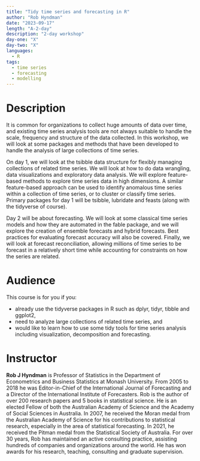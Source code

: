 ```yaml
---
title: "Tidy time series and forecasting in R"
author: "Rob Hyndman"
date: "2023-09-17"
length: "A-2-day"
description: "2-day workshop"
day-one: "X"
day-two: "X"
languages:
  - R
tags:
  - time series
  - forecasting
  - modelling
---
```


# Description

It is common for organizations to collect huge amounts of data over time, and existing time series analysis tools are not always suitable to handle the scale, frequency and structure of the data collected.
In this workshop, we will look at some packages and methods that have been developed to handle the analysis of large collections of time series.

On day 1, we will look at the tsibble data structure for flexibly managing collections of related time series.
We will look at how to do data wrangling, data visualizations and exploratory data analysis.
We will explore feature-based methods to explore time series data in high dimensions.
A similar feature-based approach can be used to identify anomalous time series within a collection of time series, or to cluster or classify time series.
Primary packages for day 1 will be tsibble, lubridate and feasts (along with the tidyverse of course).

Day 2 will be about forecasting.
We will look at some classical time series models and how they are automated in the fable package, and we will explore the creation of ensemble forecasts and hybrid forecasts.
Best practices for evaluating forecast accuracy will also be covered.
Finally, we will look at forecast reconciliation, allowing millions of time series to be forecast in a relatively short time while accounting for constraints on how the series are related.

# Audience

This course is for you if you:

-   already use the tidyverse packages in R such as dplyr, tidyr, tibble and ggplot2,
-   need to analyze large collections of related time series, and
-   would like to learn how to use some tidy tools for time series analysis including visualization, decomposition and forecasting.

# Instructor

**Rob J Hyndman** is Professor of Statistics in the Department of Econometrics and Business Statistics at Monash University.
From 2005 to 2018 he was Editor-in-Chief of the International Journal of Forecasting and a Director of the International Institute of Forecasters.
Rob is the author of over 200 research papers and 5 books in statistical science.
He is an elected Fellow of both the Australian Academy of Science and the Academy of Social Sciences in Australia.
In 2007, he received the Moran medal from the Australian Academy of Science for his contributions to statistical research, especially in the area of statistical forecasting.
In 2021, he received the Pitman medal from the Statistical Society of Australia.
For over 30 years, Rob has maintained an active consulting practice, assisting hundreds of companies and organizations around the world.
He has won awards for his research, teaching, consulting and graduate supervision.
